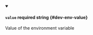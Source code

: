
<details className="config-field" data-expandable="false" open>
<summary>

#### `value` <span class="config-field-required" data-required="false">required</span> <span class="config-field-type">string</span> <span class="config-field-default"></span> <span class="config-field-enum"></span> {#dev-env-value}

Value of the environment variable

</summary>



</details>
